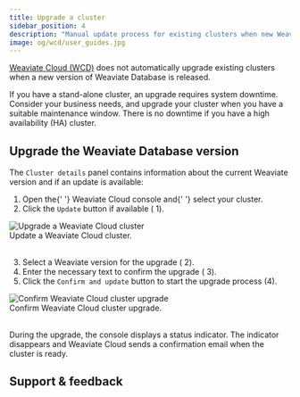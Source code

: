 ```yaml
---
title: Upgrade a cluster
sidebar_position: 4
description: "Manual update process for existing clusters when new Weaviate Database versions are released."
image: og/wcd/user_guides.jpg
---
```


[Weaviate Cloud (WCD)](https://console.weaviate.cloud/) does not automatically upgrade existing clusters when a new version of Weaviate Database is released.

If you have a stand-alone cluster, an upgrade requires system downtime. Consider your business needs, and upgrade your cluster when you have a suitable maintenance window. There is no downtime if you have a high availability (HA) cluster.

## Upgrade the Weaviate Database version

The `Cluster details` panel contains information about the current Weaviate version and if an update is available:


<div class="row docs-image">
  <div class="col col--6">
    <ol>
      <li>
        Open the{' '}
        <Link to="https://console.weaviate.cloud">Weaviate Cloud console</Link> and{' '}
        <Link to="/docs/cloud/manage-clusters/status#select-your-cluster">select your cluster</Link>.
      </li>
      <li>
        Click the <code>Update</code> button if available (
        <span class="callout">1</span>).
      </li>
    </ol>
  </div>
  <div class="col col--6">
    <div class="card">
      <div class="card__image">
        <img src={UpdateCluster} alt="Upgrade a Weaviate Cloud cluster" />
      </div>
      <div class="card__body">Update a Weaviate Cloud cluster.</div>
    </div>
  </div>
</div>
<br />


<div class="row docs-image">
  <div class="col col--6">
    <ol start="3">
      <li>
        Select a Weaviate version for the upgrade (
        <span class="callout">2</span>).
      </li>
      <li>
        Enter the necessary text to confirm the upgrade (
        <span class="callout">3</span>).
      </li>
      <li>
        Click the <code>Confirm and update</code> button to start the upgrade
        process (<span class="callout">4</span>).
      </li>
    </ol>
  </div>
  <div class="col col--6">
    <div class="card">
      <div class="card__image">
        <img
          src={UpdateClusterConfirm}
          alt="Confirm Weaviate Cloud cluster upgrade"
        />
      </div>
      <div class="card__body">Confirm Weaviate Cloud cluster upgrade.</div>
    </div>
  </div>
</div>
<br />

During the upgrade, the console displays a status indicator. The indicator disappears and Weaviate Cloud sends a confirmation email when the cluster is ready.

## Support & feedback


<SupportAndTrouble />
